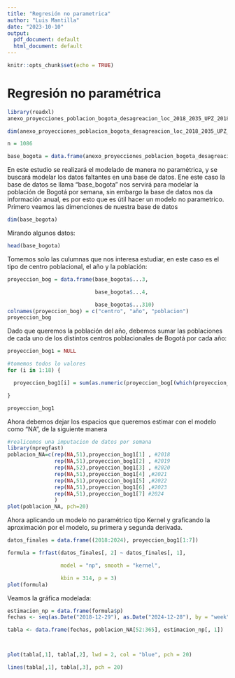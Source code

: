 ---
title: "Regresión no parametrica"
author: "Luis Mantilla"
date: "2023-10-10"
output:
  pdf_document: default
  html_document: default
---

```{r setup, include=FALSE}
knitr::opts_chunk$set(echo = TRUE)
```

# Regresión no paramétrica

```{r, include = FALSE}
library(readxl)
anexo_proyecciones_poblacion_bogota_desagreacion_loc_2018_2035_UPZ_2018_2024 <- read_excel("anexo-proyecciones-poblacion-bogota-desagreacion-loc-2018-2035-UPZ-2018-2024.xlsx")

dim(anexo_proyecciones_poblacion_bogota_desagreacion_loc_2018_2035_UPZ_2018_2024)

n = 1086

base_bogota = data.frame(anexo_proyecciones_poblacion_bogota_desagreacion_loc_2018_2035_UPZ_2018_2024[6:n,])
```

En este estudio se realizará el modelado de manera no paramétrica, y se buscará modelar los datos faltantes en una base de datos. Ene este caso la base de datos se llama "base_bogota" nos servirá para modelar la población de Bogotá por semana, sin embargo la base de datos nos da información anual, es por esto que es útil hacer un modelo no parametrico. Primero veamos las dimenciones de nuestra base de datos

```{r}
dim(base_bogota)
```

Mirando algunos datos:

```{r}
head(base_bogota)
```

Tomemos solo las culumnas que nos interesa estudiar, en este caso es el tipo de centro poblacional, el año y la población:

```{r}
proyeccion_bog = data.frame(base_bogota$...3, 

                            base_bogota$...4, 

                            base_bogota$...310)
colnames(proyeccion_bog) = c("centro", "año", "poblacion")
proyeccion_bog
```

Dado que queremos la población del año, debemos sumar las poblaciones de cada uno de los distintos centros poblacionales de Bogotá por cada año:

```{r}
proyeccion_bog1 = NULL

#tomemos todos lo valores
for (i in 1:18) {

  proyeccion_bog1[i] = sum(as.numeric(proyeccion_bog[(which(proyeccion_bog[,2] == (2017+i) &  proyeccion_bog[, 1] == "Total")), 3]))

}

proyeccion_bog1
```

Ahora debemos dejar los espacios que queremos estimar con el modelo como "NA", de la siguiente manera

```{r}
#realicemos una imputacion de datos por semana
library(npregfast)
poblacion_NA=c(rep(NA,51),proyeccion_bog1[1] , #2018
               rep(NA,51),proyeccion_bog1[2] , #2019
               rep(NA,52),proyeccion_bog1[3] , #2020
               rep(NA,51),proyeccion_bog1[4] ,#2021
               rep(NA,51),proyeccion_bog1[5] ,#2022
               rep(NA,51),proyeccion_bog1[6] ,#2023
               rep(NA,51),proyeccion_bog1[7] #2024
               )
plot(poblacion_NA, pch=20)
```

Ahora aplicando un modelo no paramétrico tipo Kernel y graficando la aproximación por el modelo, su primera y segunda derivada.

```{r}
datos_finales = data.frame((2018:2024), proyeccion_bog1[1:7])

formula = frfast(datos_finales[, 2] ~ datos_finales[, 1], 

                 model = "np", smooth = "kernel", 

                 kbin = 314, p = 3)
plot(formula)
```

Veamos la gráfica modelada:

```{r}
estimacion_np = data.frame(formula$p)
fechas <- seq(as.Date("2018-12-29"), as.Date("2024-12-28"), by = "week")

tabla <- data.frame(fechas, poblacion_NA[52:365], estimacion_np[, 1])



plot(tabla[,1], tabla[,2], lwd = 2, col = "blue", pch = 20)

lines(tabla[,1], tabla[,3], pch = 20)
```

